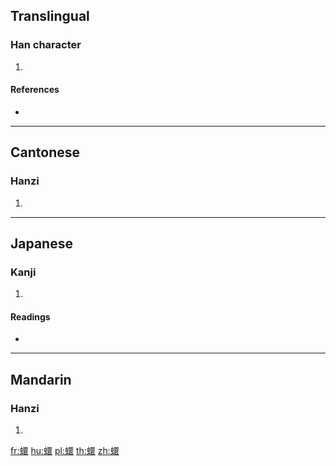 {{character info/new}}
==Translingual==

===Han character===
{{Han char|rn=142|rad=虫|as=13|sn=19|four=56132|canj=LIWLV}}

# {{defn|Han|sort=虫13}}

====References====
* {{Han ref|kx=1100.040|dkj=33699|dj=1564.050|hdz=42897.050|uh=8809|ud=34825|bh=F2E0|bd=62176}}

----

==Cantonese==

===Hanzi===
{{yue-hanzi|jyut=|y=hyun1}}

# {{defn|lang=yue|sort=虫13}}

----

==Japanese==

===Kanji===
{{ja-kanji|grade=|rs=虫13}}

# {{defn|lang=ja|sort=虫13}}

====Readings====
* {{ja-readings|on=[[けん]] (ken), [[げん]] (gen)|kun=[[はう]] (hau)|nanori=}}

----

==Mandarin==

===Hanzi===
{{cmn-hanzi|pin=[[xuān]] ([[xuan1]])|wg=hsüan<sup>1</sup>}}

# {{defn|lang=cmn|sort=虫13}}

[[fr:蠉]]
[[hu:蠉]]
[[pl:蠉]]
[[th:蠉]]
[[zh:蠉]]